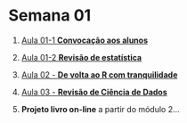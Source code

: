 # Semana 01 {.unnumbered}

1.  [Aula 01-1 **Convocação aos alunos**](https://www.youtube.com/watch?v=el9Jd8vErcI "começando")

2.  [Aula 01-2 **Revisão de estatística**](https://www.youtube.com/watch?v=m3Cf4IqNovc "revisando")

3.  [Aula 02 - **De volta ao R com tranquilidade**](https://www.youtube.com/watch?v=n7ooofzPDL8)

4.  [Aula 03 - **Revisão de Ciência de Dados**](https://www.youtube.com/watch?v=emjVIu_ZITc "ciência de dados")

5.  **Projeto livro on-line** a partir do módulo 2...
